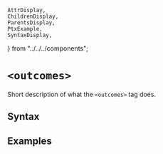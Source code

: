     AttrDisplay,
    ChildrenDisplay,
    ParentsDisplay,
    PtxExample,
    SyntaxDisplay,
} from "../../../components";

# `<outcomes>`

Short description of what the `<outcomes>` tag does.

## Syntax

<SyntaxDisplay name="outcomes" />

## Examples

    